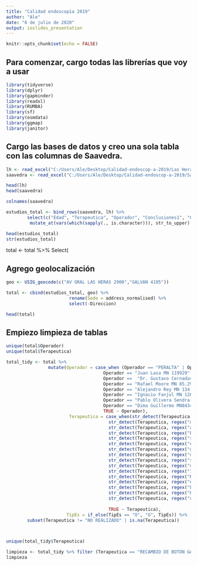 ```yaml
---
title: "Calidad endoscopía 2019"
author: "Ale"
date: "6 de julio de 2020"
output: ioslides_presentation
---
```


```r
knitr::opts_chunk$set(echo = FALSE)
```

## Para comenzar, cargo todas las librerías que voy a usar

```r
library(tidyverse)
library(dplyr)
library(gapminder)
library(readxl)
library(RUMBA)
library(sf)
library(osmdata)
library(ggmap)
library(janitor)
```

## Cargo las bases de datos y creo una sola tabla con las columnas de Saavedra. 

```r
lh <- read_excel("C:/Users/Ale/Desktop/Calidad-endoscop-a-2019/Las Heras 2019.xlsx")
saavedra <- read_excel("C:/Users/Ale/Desktop/Calidad-endoscop-a-2019/Saavedra 2019.xlsx")

head(lh)
head(saavedra)

colnames(saavedra)

estudios_total <- bind_rows(saavedra, lh) %>%
        select(c("Edad", "Terapeutica", "Operador", "Conclusiones1", "Conclusiones2", "Conclusiones3", "TipEs", "FecEstudio", "Sexo", "BostonI", "BostonD", "BostonT", "BostonTotal", "Direccion")) %>%
         mutate_at(vars(which(sapply(., is.character))), str_to_upper) 

head(estudios_total)
str(estudios_total)
```
total <- total %>%
        Select(

## Agrego geolocalización

```r
geo <- USIG_geocode(c("AV GRAL LAS HERAS 2900","GALVAN 4105"))

total <- cbind(estudios_total, geo) %>%
                        rename(Sede = address_normalised) %>%
                        select(-Direccion)

head(total)
```

## Empiezo limpieza de tablas

```r
unique(total$Operador)
unique(total$Terapeutica)

```

```r

total_tidy <- total %>%
                mutate(Operador = case_when (Operador == "PERALTA" | Operador == "Angel Daniel Peralta MN 92.347" ~ "AP", 
                                     Operador == "Juan Lasa MN 119929" | Operador == "Juan Lasa MN 119.929" ~ "JL",
                                     Operador ==  "Dr. Gustavo Cernadas MN 137.352" | Operador == "Gustavo Cernadas M.N. 137.352" ~ "GC",
                                     Operador == "Rafael Moore MN 85.298" ~ "RM", 
                                     Operador == "Alejandro Rey MN 134.017" ~ "AR",
                                     Operador == "Ignacio Fanjul MN 126.170" ~ "NF",
                                     Operador == "Pablo Olivera Sendra MN 129.392" ~ "PO",
                                     Operador == "Dima Guillermo MN84344" ~ "GD",
                                     TRUE ~ Operador),
                        Terapeutica = case_when(str_detect(Terapeutica, regex("p(o|e)l(i|p)", ignore_case = TRUE)) ~ "POLIPECTOMÍA",
                                       str_detect(Terapeutica, regex("muco", ignore_case = TRUE)) ~ "MUCOSECTOMÍA",
                                       str_detect(Terapeutica, regex("arg(o|ó|ò)n|apc", ignore_case = TRUE)) ~ "COAGULACIÓN CON PLASMA ARGÓN",
                                       str_detect(Terapeutica, regex("band|ligadura", ignore_case = TRUE)) ~ "LIGADURA DE VÁRICES ESOFÁGICAS",
                                       str_detect(Terapeutica, regex("sangr|hemost|lesiones|clips|urgencia", ignore_case = TRUE)) ~ "HEMOSTASIA LESIÓN SANGRANTE",
                                       str_detect(Terapeutica, regex("extrañ", ignore_case = TRUE)) ~ "EXTRACCION CUERPO EXTRAÑO",
                                       str_detect(Terapeutica, regex("gastrost", ignore_case = TRUE)) &! str_detect(Terapeutica, regex("RECAMBIO", ignore_case = T))~ "GASTROSTOMIA ENDOSCÓPICA",
                                       str_detect(Terapeutica, regex("dil(at|ta)", ignore_case = TRUE)) &! str_detect(Terapeutica, regex("colon", ignore_case = T)) ~ "DILATACIÓN ESOFÁGICA",
                                       str_detect(Terapeutica, regex("stent", ignore_case = TRUE)) &! str_detect(Terapeutica, regex("colon", ignore_case = T)) ~ "COLOCACIÓN DE STENT ESOFÁGICO",
                                       str_detect(Terapeutica, regex("dila", ignore_case = TRUE)) &! str_detect(Terapeutica, regex("esof", ignore_case = T)) ~ "DILATACIÓN COLÓNICA",
                                       str_detect(Terapeutica, regex("108|SNG|sonda", ignore_case = TRUE)) ~ "COLOCACIÓN DE SONDA NASOGÁSTRICA",
                                       str_detect(Terapeutica, regex("RECAMBIO", ignore_case = TRUE)) ~ "RECAMBIO DE BOTON GÁSTRICO",
                                       str_detect(Terapeutica, regex("e(s|x)cl(e|a)ro", ignore_case = TRUE)) ~ "ESCLEROTERAPIA DE ANGIODISPLASIA",
                                       str_detect(Terapeutica, regex("bipo", ignore_case = TRUE)) ~ "TERMOCOAGULACIÓN BIPOLAR",
                                       str_detect(Terapeutica, regex("botox|toxina", ignore_case = TRUE)) ~ "APLICACIÓN DE TOXINA BOTULÍNICA",
                                       str_detect(Terapeutica, regex("c(a|á)psula", ignore_case = TRUE)) ~ "COLOCACIÓN DE ENDOCÁPSULA",
                                       
                                       TRUE ~ Terapeutica),
                       TipEs = if_else(TipEs == "O", "G", TipEs)) %>%
        subset(Terapeutica != "NO REALIZADO" | is.na(Terapeutica))
 


unique(total_tidy$Terapeutica)

limpieza <- total_tidy %>% filter (Terapeutica == "RECAMBIO DE BOTON GÁSTRICO")
limpieza

```

